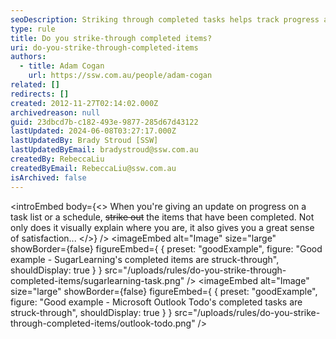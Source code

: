 ```yaml
---
seoDescription: Striking through completed tasks helps track progress and provides a sense of accomplishment.
type: rule
title: Do you strike-through completed items?
uri: do-you-strike-through-completed-items
authors:
  - title: Adam Cogan
    url: https://ssw.com.au/people/adam-cogan
related: []
redirects: []
created: 2012-11-27T02:14:02.000Z
archivedreason: null
guid: 23dbcd7b-c182-493e-9877-285d67d43122
lastUpdated: 2024-06-08T03:27:17.000Z
lastUpdatedBy: Brady Stroud [SSW]
lastUpdatedByEmail: bradystroud@ssw.com.au
createdBy: RebeccaLiu
createdByEmail: RebeccaLiu@ssw.com.au
isArchived: false
---
```


<introEmbed
  body={<>
When you're giving an update on progress on a task list or a schedule, ~~strike out~~ the items that have been completed. Not only does it visually explain where you are, it also gives you a great sense of satisfaction...
  </>}
/>
<imageEmbed
  alt="Image"
  size="large"
  showBorder={false}
  figureEmbed={ {
    preset: "goodExample",
    figure: "Good example - SugarLearning's completed items are struck-through",
    shouldDisplay: true
  } }
  src="/uploads/rules/do-you-strike-through-completed-items/sugarlearning-task.png"
/>
<imageEmbed
  alt="Image"
  size="large"
  showBorder={false}
  figureEmbed={ {
    preset: "goodExample",
    figure: "Good example - Microsoft Outlook Todo's completed tasks are struck-through",
    shouldDisplay: true
  } }
  src="/uploads/rules/do-you-strike-through-completed-items/outlook-todo.png"
/>
